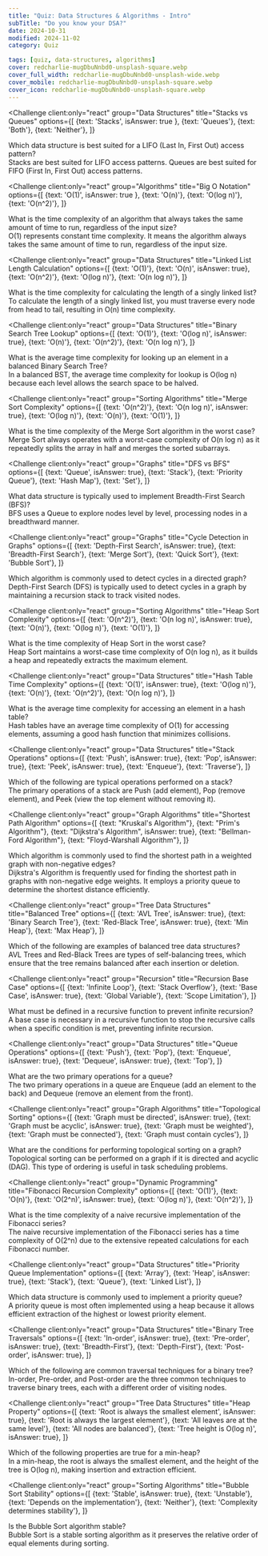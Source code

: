 ```yaml
---
title: "Quiz: Data Structures & Algorithms - Intro"
subTitle: "Do you know your DSA?"
date: 2024-10-31
modified: 2024-11-02
category: Quiz

tags: [quiz, data-structures, algorithms]
cover: redcharlie-mugDbuNnbd0-unsplash-square.webp
cover_full_width: redcharlie-mugDbuNnbd0-unsplash-wide.webp
cover_mobile: redcharlie-mugDbuNnbd0-unsplash-square.webp
cover_icon: redcharlie-mugDbuNnbd0-unsplash-square.webp
---
```



<QuizUI>

<Challenge
  client:only="react"
  group="Data Structures"
  title="Stacks vs Queues"
  options={[
    {text: 'Stacks', isAnswer: true },
    {text: 'Queues'},
    {text: 'Both'},
    {text: 'Neither'},
  ]}
>

  <slot name="question">
  <div className="question">
    Which data structure is best suited for a LIFO (Last In, First Out) access pattern?
  </div>
  </slot>

  <slot name='hints'>
  </slot>

  <slot name='explanation'>
  <div className="explanation">
    Stacks are best suited for LIFO access patterns. Queues are best suited for FIFO (First In, First Out) access patterns.
  </div>
  </slot>

</Challenge>

<Challenge
  client:only="react"
  group="Algorithms"
  title="Big O Notation"
  options={[
    {text: 'O(1)', isAnswer: true },
    {text: 'O(n)'},
    {text: 'O(log n)'},
    {text: 'O(n^2)'},
  ]}
>

  <slot name="question">
  <div className="question">
    What is the time complexity of an algorithm that always takes the same amount of time to run, regardless of the input size?
  </div>
  </slot>

  <slot name='hints'>
  </slot>

  <slot name='explanation'>
  <div className="explanation">
    O(1) represents constant time complexity. It means the algorithm always takes the same amount of time to run, regardless of the input size.
  </div>
  </slot>

</Challenge>

<Challenge
  client:only="react"
  group="Data Structures"
  title="Linked List Length Calculation"
  options={[
    {text: 'O(1)'},
    {text: 'O(n)', isAnswer: true},
    {text: 'O(n^2)'},
    {text: 'O(log n)'},
    {text: 'O(n log n)'},
  ]}
>

  <slot name="question">
  <div className="question">
    What is the time complexity for calculating the length of a singly linked list?
  </div>
  </slot>

  <slot name='hints'>
  </slot>

  <slot name='explanation'>
  <div className="explanation">
    To calculate the length of a singly linked list, you must traverse every node from head to tail, resulting in O(n) time complexity.
  </div>
  </slot>

</Challenge>

<Challenge
  client:only="react"
  group="Data Structures"
  title="Binary Search Tree Lookup"
  options={[
    {text: 'O(1)'},
    {text: 'O(log n)', isAnswer: true},
    {text: 'O(n)'},
    {text: 'O(n^2)'},
    {text: 'O(n log n)'},
  ]}
>

  <slot name="question">
  <div className="question">
    What is the average time complexity for looking up an element in a balanced Binary Search Tree?
  </div>
  </slot>

  <slot name='hints'>
  </slot>

  <slot name='explanation'>
  <div className="explanation">
    In a balanced BST, the average time complexity for lookup is O(log n) because each level allows the search space to be halved.
  </div>
  </slot>

</Challenge>

<Challenge
  client:only="react"
  group="Sorting Algorithms"
  title="Merge Sort Complexity"
  options={[
    {text: 'O(n^2)'},
    {text: 'O(n log n)', isAnswer: true},
    {text: 'O(log n)'},
    {text: 'O(n)'},
    {text: 'O(1)'},
  ]}
>

  <slot name="question">
  <div className="question">
    What is the time complexity of the Merge Sort algorithm in the worst case?
  </div>
  </slot>

  <slot name='hints'>
  </slot>

  <slot name='explanation'>
  <div className="explanation">
    Merge Sort always operates with a worst-case complexity of O(n log n) as it repeatedly splits the array in half and merges the sorted subarrays.
  </div>
  </slot>

</Challenge>

<Challenge
  client:only="react"
  group="Graphs"
  title="DFS vs BFS"
  options={[
    {text: 'Queue', isAnswer: true},
    {text: 'Stack'},
    {text: 'Priority Queue'},
    {text: 'Hash Map'},
    {text: 'Set'},
  ]}
>

  <slot name="question">
  <div className="question">
    What data structure is typically used to implement Breadth-First Search (BFS)?
  </div>
  </slot>

  <slot name='hints'>
  </slot>

  <slot name='explanation'>
  <div className="explanation">
    BFS uses a Queue to explore nodes level by level, processing nodes in a breadthward manner.
  </div>
  </slot>

</Challenge>

<Challenge
  client:only="react"
  group="Graphs"
  title="Cycle Detection in Graphs"
  options={[
    {text: 'Depth-First Search', isAnswer: true},
    {text: 'Breadth-First Search'},
    {text: 'Merge Sort'},
    {text: 'Quick Sort'},
    {text: 'Bubble Sort'},
  ]}
>

  <slot name="question">
  <div className="question">
    Which algorithm is commonly used to detect cycles in a directed graph?
  </div>
  </slot>

  <slot name='hints'>
  </slot>

  <slot name='explanation'>
  <div className="explanation">
    Depth-First Search (DFS) is typically used to detect cycles in a graph by maintaining a recursion stack to track visited nodes.
  </div>
  </slot>

</Challenge>

<Challenge
  client:only="react"
  group="Sorting Algorithms"
  title="Heap Sort Complexity"
  options={[
    {text: 'O(n^2)'},
    {text: 'O(n log n)', isAnswer: true},
    {text: 'O(n)'},
    {text: 'O(log n)'},
    {text: 'O(1)'},
  ]}
>

  <slot name="question">
  <div className="question">
    What is the time complexity of Heap Sort in the worst case?
  </div>
  </slot>

  <slot name='hints'>
  </slot>

  <slot name='explanation'>
  <div className="explanation">
    Heap Sort maintains a worst-case time complexity of O(n log n), as it builds a heap and repeatedly extracts the maximum element.
  </div>
  </slot>

</Challenge>

<Challenge
  client:only="react"
  group="Data Structures"
  title="Hash Table Time Complexity"
  options={[
    {text: 'O(1)', isAnswer: true},
    {text: 'O(log n)'},
    {text: 'O(n)'},
    {text: 'O(n^2)'},
    {text: 'O(n log n)'},
  ]}
>

  <slot name="question">
  <div className="question">
    What is the average time complexity for accessing an element in a hash table?
  </div>
  </slot>

  <slot name='hints'>
  </slot>

  <slot name='explanation'>
  <div className="explanation">
    Hash tables have an average time complexity of O(1) for accessing elements, assuming a good hash function that minimizes collisions.
  </div>
  </slot>

</Challenge>

<Challenge
  client:only="react"
  group="Data Structures"
  title="Stack Operations"
  options={[
    {text: 'Push', isAnswer: true},
    {text: 'Pop', isAnswer: true},
    {text: 'Peek', isAnswer: true},
    {text: 'Enqueue'},
    {text: 'Traverse'},
  ]}
>

  <slot name="question">
  <div className="question">
    Which of the following are typical operations performed on a stack?
  </div>
  </slot>

  <slot name='hints'>
  </slot>

  <slot name='explanation'>
  <div className="explanation">
    The primary operations of a stack are Push (add element), Pop (remove element), and Peek (view the top element without removing it).
  </div>
  </slot>

</Challenge>

<Challenge
  client:only="react"
  group="Graph Algorithms"
  title="Shortest Path Algorithm"
  options={[
    {text: "Kruskal's Algorithm"},
    {text: "Prim's Algorithm"},
    {text: "Dijkstra's Algorithm", isAnswer: true},
    {text: "Bellman-Ford Algorithm"},
    {text: "Floyd-Warshall Algorithm"},
  ]}
>

  <slot name="question">
  <div className="question">
    Which algorithm is commonly used to find the shortest path in a weighted graph with non-negative edges?
  </div>
  </slot>

  <slot name='hints'>
  </slot>

  <slot name='explanation'>
  <div className="explanation">
    Dijkstra's Algorithm is frequently used for finding the shortest path in graphs with non-negative edge weights. It employs a priority queue to determine the shortest distance efficiently.
  </div>
  </slot>

</Challenge>

<Challenge
  client:only="react"
  group="Tree Data Structures"
  title="Balanced Tree"
  options={[
    {text: 'AVL Tree', isAnswer: true},
    {text: 'Binary Search Tree'},
    {text: 'Red-Black Tree', isAnswer: true},
    {text: 'Min Heap'},
    {text: 'Max Heap'},
  ]}
>

  <slot name="question">
  <div className="question">
    Which of the following are examples of balanced tree data structures?
  </div>
  </slot>

  <slot name='hints'>
  </slot>

  <slot name='explanation'>
  <div className="explanation">
    AVL Trees and Red-Black Trees are types of self-balancing trees, which ensure that the tree remains balanced after each insertion or deletion.
  </div>
  </slot>

</Challenge>

<Challenge
  client:only="react"
  group="Recursion"
  title="Recursion Base Case"
  options={[
    {text: 'Infinite Loop'},
    {text: 'Stack Overflow'},
    {text: 'Base Case', isAnswer: true},
    {text: 'Global Variable'},
    {text: 'Scope Limitation'},
  ]}
>

  <slot name="question">
  <div className="question">
    What must be defined in a recursive function to prevent infinite recursion?
  </div>
  </slot>

  <slot name='hints'>
  </slot>

  <slot name='explanation'>
  <div className="explanation">
    A base case is necessary in a recursive function to stop the recursive calls when a specific condition is met, preventing infinite recursion.
  </div>
  </slot>

</Challenge>

<Challenge
  client:only="react"
  group="Data Structures"
  title="Queue Operations"
  options={[
    {text: 'Push'},
    {text: 'Pop'},
    {text: 'Enqueue', isAnswer: true},
    {text: 'Dequeue', isAnswer: true},
    {text: 'Top'},
  ]}
>

  <slot name="question">
  <div className="question">
    What are the two primary operations for a queue?
  </div>
  </slot>

  <slot name='hints'>
  </slot>

  <slot name='explanation'>
  <div className="explanation">
    The two primary operations in a queue are Enqueue (add an element to the back) and Dequeue (remove an element from the front).
  </div>
  </slot>

</Challenge>

<Challenge
  client:only="react"
  group="Graph Algorithms"
  title="Topological Sorting"
  options={[
    {text: 'Graph must be directed', isAnswer: true},
    {text: 'Graph must be acyclic', isAnswer: true},
    {text: 'Graph must be weighted'},
    {text: 'Graph must be connected'},
    {text: 'Graph must contain cycles'},
  ]}
>

  <slot name="question">
  <div className="question">
    What are the conditions for performing topological sorting on a graph?
  </div>
  </slot>

  <slot name='hints'>
  </slot>

  <slot name='explanation'>
  <div className="explanation">
    Topological sorting can be performed on a graph if it is directed and acyclic (DAG). This type of ordering is useful in task scheduling problems.
  </div>
  </slot>

</Challenge>

<Challenge
  client:only="react"
  group="Dynamic Programming"
  title="Fibonacci Recursion Complexity"
  options={[
    {text: 'O(1)'},
    {text: 'O(n)'},
    {text: 'O(2^n)', isAnswer: true},
    {text: 'O(log n)'},
    {text: 'O(n^2)'},
  ]}
>

  <slot name="question">
  <div className="question">
    What is the time complexity of a naive recursive implementation of the Fibonacci series?
  </div>
  </slot>

  <slot name='hints'>
  </slot>

  <slot name='explanation'>
  <div className="explanation">
    The naive recursive implementation of the Fibonacci series has a time complexity of O(2^n) due to the extensive repeated calculations for each Fibonacci number.
  </div>
  </slot>

</Challenge>

<Challenge
  client:only="react"
  group="Data Structures"
  title="Priority Queue Implementation"
  options={[
    {text: 'Array'},
    {text: 'Heap', isAnswer: true},
    {text: 'Stack'},
    {text: 'Queue'},
    {text: 'Linked List'},
  ]}
>

  <slot name="question">
  <div className="question">
    Which data structure is commonly used to implement a priority queue?
  </div>
  </slot>

  <slot name='hints'>
  </slot>

  <slot name='explanation'>
  <div className="explanation">
    A priority queue is most often implemented using a heap because it allows efficient extraction of the highest or lowest priority element.
  </div>
  </slot>

</Challenge>

<Challenge
  client:only="react"
  group="Data Structures"
  title="Binary Tree Traversals"
  options={[
    {text: 'In-order', isAnswer: true},
    {text: 'Pre-order', isAnswer: true},
    {text: 'Breadth-First'},
    {text: 'Depth-First'},
    {text: 'Post-order', isAnswer: true},
  ]}
>

  <slot name="question">
  <div className="question">
    Which of the following are common traversal techniques for a binary tree?
  </div>
  </slot>

  <slot name='hints'>
  </slot>

  <slot name='explanation'>
  <div className="explanation">
    In-order, Pre-order, and Post-order are the three common techniques to traverse binary trees, each with a different order of visiting nodes.
  </div>
  </slot>

</Challenge>

<Challenge
  client:only="react"
  group="Tree Data Structures"
  title="Heap Property"
  options={[
    {text: 'Root is always the smallest element', isAnswer: true},
    {text: 'Root is always the largest element'},
    {text: 'All leaves are at the same level'},
    {text: 'All nodes are balanced'},
    {text: 'Tree height is O(log n)', isAnswer: true},
  ]}
>

  <slot name="question">
  <div className="question">
    Which of the following properties are true for a min-heap?
  </div>
  </slot>

  <slot name='hints'>
  </slot>

  <slot name='explanation'>
  <div className="explanation">
    In a min-heap, the root is always the smallest element, and the height of the tree is O(log n), making insertion and extraction efficient.
  </div>
  </slot>

</Challenge>

<Challenge
  client:only="react"
  group="Sorting Algorithms"
  title="Bubble Sort Stability"
  options={[
    {text: 'Stable', isAnswer: true},
    {text: 'Unstable'},
    {text: 'Depends on the implementation'},
    {text: 'Neither'},
    {text: 'Complexity determines stability'},
  ]}
>

  <slot name="question">
  <div className="question">
    Is the Bubble Sort algorithm stable?
  </div>
  </slot>

  <slot name='hints'>
  </slot>

  <slot name='explanation'>
  <div className="explanation">
    Bubble Sort is a stable sorting algorithm as it preserves the relative order of equal elements during sorting.
  </div>
  </slot>

</Challenge>

</QuizUI>
